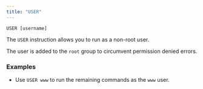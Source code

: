 ```yaml
---
title: "USER"
---
```


`USER [username]`

The `USER` instruction allows you to run as a non-root user.

The user is added to the `root` group to circumvent permission denied errors.

### Examples

- Use `USER www` to run the remaining commands as the `www` user.
